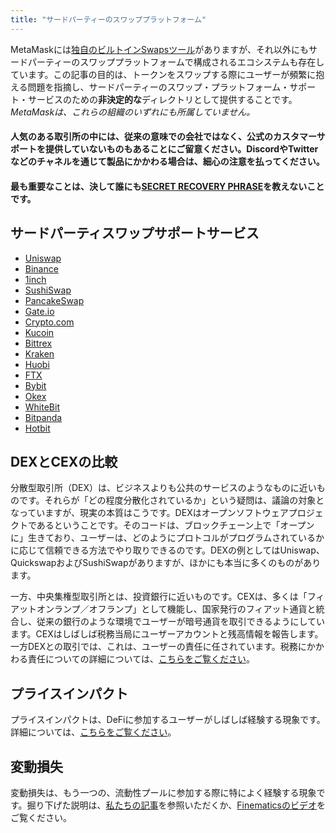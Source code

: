 ```yaml
---
title: "サードパーティーのスワッププラットフォーム"
---
```


MetaMaskには[独自のビルトインSwapsツール](/token-swaps/user-guide-swaps)がありますが、それ以外にもサードパーティーのスワッププラットフォームで構成されるエコシステムも存在しています。この記事の目的は、トークンをスワップする際にユーザーが頻繁に抱える問題を指摘し、サードパーティーのスワップ・プラットフォーム・サポート・サービスのための**非決定的な**ディレクトリとして提供することです。_MetaMaskは、これらの組織のいずれにも所属していません。_

#### 人気のある取引所の中には、従来の意味での会社ではなく、公式のカスタマーサポートを提供していないものもあることにご留意ください。DiscordやTwitterなどのチャネルを通じて製品にかかわる場合は、**細心の注意を払って**ください。

#### **最も重要なことは、決して誰にも[SECRET RECOVERY PHRASE](/privacy-and-security/what-is-a-secret-recovery-phrase-and-how-to-keep-your-crypto-wallet-secure)を教えないことです。**

## サードパーティスワップサポートサービス

- [Uniswap](https://help.uniswap.org/en/)
- [Binance](https://www.binance.com/en/support)
- [1inch](https://blog.1inch.io/academy/home)
- [SushiSwap](https://help.sushidocs.com/faqs/faqs)
- [PancakeSwap](https://docs.pancakeswap.finance/)
- [Gate.io](https://www.gate.io/help)
- [Crypto.com](https://help.crypto.com/en)
- [Kucoin](https://www.kucoin.com/support)
- [Bittrex](https://bittrex.zendesk.com/hc/en-us)
- [Kraken](https://support.kraken.com/hc/en-us)
- [Huobi](https://www.huobilearn.com/en-us/)
- [FTX](https://help.ftx.us/hc/en-us)
- [Bybit](https://help.bybit.com/hc/en-us/categories/360002714833)
- [Okex](https://www.okex.com/support-center.html)
- [WhiteBit](https://whitebit.com/faq)
- [Bitpanda](https://support.bitpanda.com/hc/en-us)
- [Hotbit](https://hotbit.zendesk.com/hc/en-us)

## DEXとCEXの比較

分散型取引所（DEX）は、ビジネスよりも公共のサービスのようなものに近いものです。それらが「どの程度分散化されているか」という疑問は、議論の対象となっていますが、現実の本質はこうです。DEXはオープンソフトウェアプロジェクトであるということです。そのコードは、ブロックチェーン上で「オープンに」生きており、ユーザーは、どのようにプロトコルがプログラムされているかに応じて信頼できる方法でやり取りできるのです。DEXの例としてはUniswap、QuickswapおよびSushiSwapがありますが、ほかにも本当に多くのものがあります。

一方、中央集権型取引所とは、投資銀行に近いものです。CEXは、多くは「フィアットオンランプ／オフランプ」として機能し、国家発行のフィアット通貨と統合し、従来の銀行のような環境でユーザーが暗号通貨を取引できるようにしています。CEXはしばしば税務当局にユーザーアカウントと残高情報を報告します。一方DEXとの取引では、これは、ユーザーの責任に任されています。税務にかかわる責任についての詳細については、[こちらをご覧ください](/managing-my-wallet/tax-compliance-and-crypto-assets)。

## プライスインパクト

プライスインパクトは、DeFiに参加するユーザーがしばしば経験する現象です。詳細については、[こちらをご覧ください](https://consensys.net/blog/metamask/price-impact-the-first-gotcha-of-defi-markets/)。

## 変動損失

変動損失は、もう一つの、流動性プールに参加する際に特によく経験する現象です。掘り下げた説明は、[私たちの記事](https://consensys.net/blog/metamask/impermanent-loss-defi-markets-gotcha-number-two/)を参照いただくか、[Finematicsのビデオ](https://finematics.com/impermanent-loss-explained/)をご覧ください。
